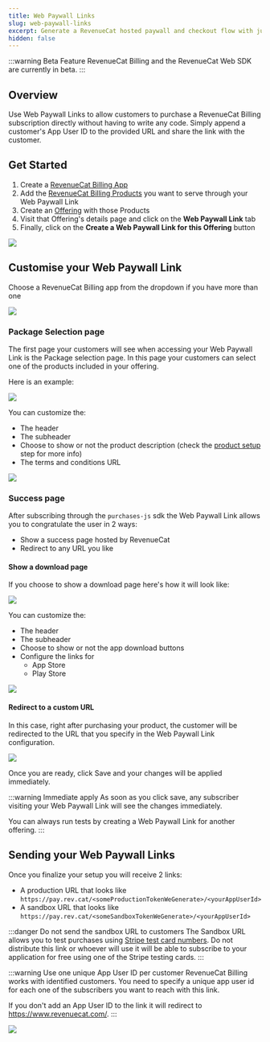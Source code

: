 ```yaml
---
title: Web Paywall Links
slug: web-paywall-links
excerpt: Generate a RevenueCat hosted paywall and checkout flow with just a few clicks
hidden: false
---
```


:::warning Beta Feature
RevenueCat Billing and the RevenueCat Web SDK are currently in beta.
:::

## Overview
Use Web Paywall Links to allow customers to purchase a RevenueCat Billing subscription directly without having to write any code.
Simply append a customer's App User ID to the provided URL and share the link with the customer.

## Get Started

1. Create a [RevenueCat Billing App](/web/revenuecat-billing#app-configuration)
2. Add the [RevenueCat Billing Products](/web/revenuecat-billing/product-setup) you want to serve through your Web Paywall Link
3. Create an [Offering](/tools/offerings-guide) with those Products
4. Visit that Offering's details page and click on the **Web Paywall Link** tab
5. Finally, click on the **Create a Web Paywall Link for this Offering** button

![](/images/rc-billing/web-paywall-link-create.png)


## Customise your Web Paywall Link

Choose a RevenueCat Billing app from the dropdown if you have more than one

![](/images/rc-billing/web-paywall-link-choose-app.png)


### Package Selection page
The first page your customers will see when accessing your Web Paywall Link is the Package selection page.
In this page your customers can select one of the products included in your offering.

Here is an example:

![](/images/rc-billing/web-paywall-link-package-example.png)

You can customize the:
* The header
* The subheader
* Choose to show or not the product description (check the [product setup](/web/revenuecat-billing/product-setup) step for more info)
* The terms and conditions URL

![](/images/rc-billing/web-paywall-link-package-config.png)


### Success page
After subscribing through the `purchases-js` sdk the Web Paywall Link allows you to congratulate the user in 2 ways:
* Show a success page hosted by RevenueCat
* Redirect to any URL you like

#### Show a download page
If you choose to show a download page here's how it will look like:

![](/images/rc-billing/web-paywall-link-success-example.png)

You can customize the:
* The header
* The subheader
* Choose to show or not the app download buttons
* Configure the links for
	* App Store
	* Play Store

![](/images/rc-billing/web-paywall-link-success-config.png)

#### Redirect to a custom URL
In this case, right after purchasing your product, the customer will be redirected to the URL that you specify in the
Web Paywall Link configuration.

![](/images/rc-billing/web-paywall-link-redirect-config.png)



Once you are ready, click Save and your changes will be applied immediately.

:::warning Immediate apply
As soon as you click save, any subscriber visiting your Web Paywall Link will see the changes immediately.

You can always run tests by creating a Web Paywall Link for another offering.
:::

## Sending your Web Paywall Links

Once you finalize your setup you will receive 2 links:
* A production URL that looks like `https://pay.rev.cat/<someProductionTokenWeGenerate>/<yourAppUserId>`
* A sandbox URL that looks like `https://pay.rev.cat/<someSandboxTokenWeGenerate>/<yourAppUserId>`

:::danger Do not send the sandbox URL to customers
The Sandbox URL allows you to test purchases using [Stripe test card numbers](https://docs.stripe.com/testing#use-test-cards).
Do not distribute this link or whoever will use it will be able to subscribe to your application for free using one
of the Stripe testing cards.
:::

:::warning Use one unique App User ID per customer
RevenueCat Billing works with identified customers. You need to specify a unique app user id for each one of the subscribers you
want to reach with this link.

If you don't add an App User ID to the link it will redirect to https://www.revenuecat.com/.
:::


![](/images/rc-billing/web-paywall-link-urls.png)



